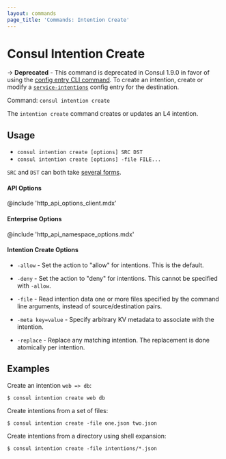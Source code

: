 ```yaml
---
layout: commands
page_title: 'Commands: Intention Create'
---
```


# Consul Intention Create

-> **Deprecated** - This command is deprecated in Consul 1.9.0 in favor of
using the [config entry CLI command](/commands/config/write). To create an
intention, create or modify a
[`service-intentions`](/docs/connect/config-entries/service-intentions) config
entry for the destination.

Command: `consul intention create`

The `intention create` command creates or updates an L4 intention.

## Usage

- `consul intention create [options] SRC DST`
- `consul intention create [options] -file FILE...`

`SRC` and `DST` can both take [several forms](/commands/intention#source-and-destination-naming).

#### API Options

@include 'http_api_options_client.mdx'

#### Enterprise Options

@include 'http_api_namespace_options.mdx'

#### Intention Create Options

- `-allow` - Set the action to "allow" for intentions. This is the default.

- `-deny` - Set the action to "deny" for intentions. This cannot be specified
  with `-allow`.

- `-file` - Read intention data one or more files specified by the command
  line arguments, instead of source/destination pairs.

- `-meta key=value` - Specify arbitrary KV metadata to associate with the
  intention.

- `-replace` - Replace any matching intention. The replacement is done
  atomically per intention.

## Examples

Create an intention `web => db`:

```shell-session
$ consul intention create web db
```

Create intentions from a set of files:

```shell-session
$ consul intention create -file one.json two.json
```

Create intentions from a directory using shell expansion:

```shell-session
$ consul intention create -file intentions/*.json
```
